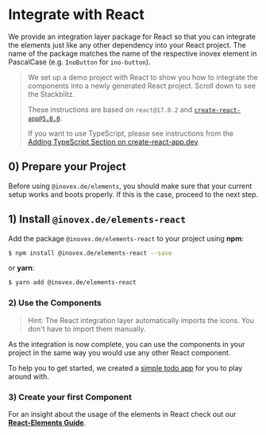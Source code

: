 
<Meta title="Docs/Framework Integration/React" />

# Integrate with React

We provide an integration layer package for React so that you can integrate the elements just like any other dependency
into your React project. The name of the package matches the name of the respective inovex element in PascalCase
(e.g. `InoButton` for `ino-button`).

> We set up a demo project with React to show you how to integrate the components into a newly generated React
> project. Scroll down to see the Stackblitz.
>
> These instructions are based on `react@17.0.2` and [`create-react-app@5.0.0`](https://github.com/facebook/create-react-app).
>
> If you want to use TypeScript, please see instructions from the [Adding TypeScript Section on create-react-app.dev](https://facebook.github.io/create-react-app/docs/adding-typescript).

## 0) Prepare your Project

Before using `@inovex.de/elements`, you should make sure that your current setup works and boots properly.
If this is the case, proceed to the next step.

## 1) Install `@inovex.de/elements-react`

Add the package `@inovex.de/elements-react` to your project using **npm**:

```sh
$ npm install @inovex.de/elements-react --save
```

or **yarn**:

```sh
$ yarn add @inovex.de/elements-react
```

### 2) Use the Components

> Hint: The React integration layer automatically imports the icons. You don't have to import
> them manually.

As the integration is now complete, you can use the components in your project in the same way you would use any other React component.

To help you to get started, we created a [simple todo app](https://codesandbox.io/s/github/inovex/elements-example-react) for you to play around with.

### 3) Create your first Component

For an insight about the usage of the elements in React check out our **[React-Elements Guide](https://elements.inovex.de/version/v7.1.0/?path=/docs/docs-guide-react--page)**.